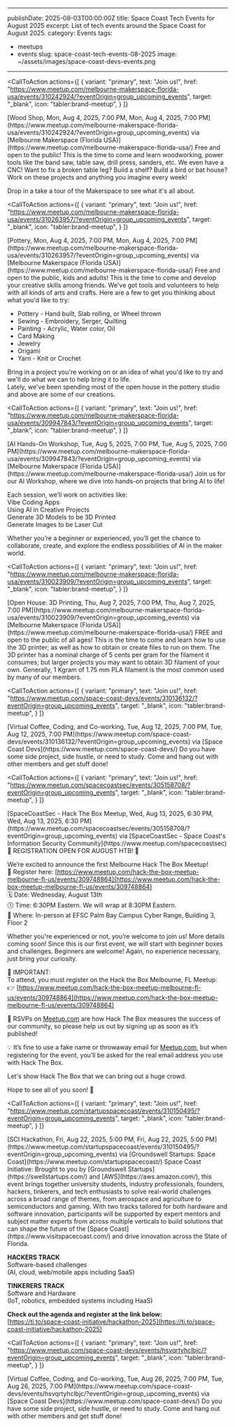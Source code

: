 
---
publishDate: 2025-08-03T00:00:00Z
title: Space Coast Tech Events for August 2025
excerpt: List of tech events around the Space Coast for August 2025.
category: Events
tags:
  - meetups
  - events
slug: space-coast-tech-events-08-2025
image: ~/assets/images/space-coast-devs-events.png
---


<CallToAction
  actions={[
    {
      variant: "primary",
      text: "Join us!",
      href: "https://www.meetup.com/melbourne-makerspace-florida-usa/events/310242924/?eventOrigin=group_upcoming_events",
      target: "_blank",
      icon: "tabler:brand-meetup",
    }
  ]}
>
  <Fragment slot="title">
    [Wood Shop, Mon, Aug 4, 2025, 7:00 PM, Mon, Aug 4, 2025, 7:00 PM](https://www.meetup.com/melbourne-makerspace-florida-usa/events/310242924/?eventOrigin=group_upcoming_events) via [Melbourne Makerspace (Florida USA)](https://www.meetup.com/melbourne-makerspace-florida-usa/)
  </Fragment>
  <Fragment slot="subtitle">
    Free and open to the public! This is the time to come and learn woodworking, power tools like the band saw, table saw, drill press, sanders, etc. We even have a CNC! Want to fix a broken table leg? Build a shelf? Build a bird or bat house? Work on these projects and anything you imagine every week!

Drop in a take a tour of the Makerspace to see what it's all about.
  </Fragment>
</CallToAction>

<CallToAction
  actions={[
    {
      variant: "primary",
      text: "Join us!",
      href: "https://www.meetup.com/melbourne-makerspace-florida-usa/events/310263957/?eventOrigin=group_upcoming_events",
      target: "_blank",
      icon: "tabler:brand-meetup",
    }
  ]}
>
  <Fragment slot="title">
    [Pottery, Mon, Aug 4, 2025, 7:00 PM, Mon, Aug 4, 2025, 7:00 PM](https://www.meetup.com/melbourne-makerspace-florida-usa/events/310263957/?eventOrigin=group_upcoming_events) via [Melbourne Makerspace (Florida USA)](https://www.meetup.com/melbourne-makerspace-florida-usa/)
  </Fragment>
  <Fragment slot="subtitle">
    Free and open to the public, kids and adults! This is the time to come and develop your creative skills among friends. We've got tools and volunteers to help with all kinds of arts and crafts. Here are a few to get you thinking about what you'd like to try:

-   Pottery - Hand built, Slab rolling, or Wheel thrown
-   Sewing - Embroidery, Serger, Quilting
-   Painting - Acrylic, Water color, Oil
-   Card Making
-   Jewelry
-   Origami
-   Yarn - Knit or Crochet

Bring in a project you're working on or an idea of what you'd like to try and we'll do what we can to help bring it to life.  
Lately, we've been spending most of the open house in the pottery studio and above are some of our creations.
  </Fragment>
</CallToAction>

<CallToAction
  actions={[
    {
      variant: "primary",
      text: "Join us!",
      href: "https://www.meetup.com/melbourne-makerspace-florida-usa/events/309947843/?eventOrigin=group_upcoming_events",
      target: "_blank",
      icon: "tabler:brand-meetup",
    }
  ]}
>
  <Fragment slot="title">
    [AI Hands-On Workshop, Tue, Aug 5, 2025, 7:00 PM, Tue, Aug 5, 2025, 7:00 PM](https://www.meetup.com/melbourne-makerspace-florida-usa/events/309947843/?eventOrigin=group_upcoming_events) via [Melbourne Makerspace (Florida USA)](https://www.meetup.com/melbourne-makerspace-florida-usa/)
  </Fragment>
  <Fragment slot="subtitle">
    Join us for our AI Workshop, where we dive into hands-on projects that bring AI to life!

Each session, we’ll work on activities like:  
Vibe Coding Apps  
Using AI in Creative Projects  
Generate 3D Models to be 3D Printed  
Generate Images to be Laser Cut

Whether you’re a beginner or experienced, you’ll get the chance to collaborate, create, and explore the endless possibilities of AI in the maker world.
  </Fragment>
</CallToAction>

<CallToAction
  actions={[
    {
      variant: "primary",
      text: "Join us!",
      href: "https://www.meetup.com/melbourne-makerspace-florida-usa/events/310023909/?eventOrigin=group_upcoming_events",
      target: "_blank",
      icon: "tabler:brand-meetup",
    }
  ]}
>
  <Fragment slot="title">
    [Open House: 3D Printing, Thu, Aug 7, 2025, 7:00 PM, Thu, Aug 7, 2025, 7:00 PM](https://www.meetup.com/melbourne-makerspace-florida-usa/events/310023909/?eventOrigin=group_upcoming_events) via [Melbourne Makerspace (Florida USA)](https://www.meetup.com/melbourne-makerspace-florida-usa/)
  </Fragment>
  <Fragment slot="subtitle">
    FREE and open to the public of all ages! This is the time to come and learn how to use the 3D printer; as well as how to obtain or create files to run on them. The 3D printer has a nominal charge of 5 cents per gram for the filament it consumes; but larger projects you may want to obtain 3D filament of your own. Generally, 1 Kgram of 1.75 mm PLA filament is the most common used by many of our members.
  </Fragment>
</CallToAction>

<CallToAction
  actions={[
    {
      variant: "primary",
      text: "Join us!",
      href: "https://www.meetup.com/space-coast-devs/events/310136132/?eventOrigin=group_upcoming_events",
      target: "_blank",
      icon: "tabler:brand-meetup",
    }
  ]}
>
  <Fragment slot="title">
    [Virtual Coffee, Coding, and Co-working, Tue, Aug 12, 2025, 7:00 PM, Tue, Aug 12, 2025, 7:00 PM](https://www.meetup.com/space-coast-devs/events/310136132/?eventOrigin=group_upcoming_events) via [Space Coast Devs](https://www.meetup.com/space-coast-devs/)
  </Fragment>
  <Fragment slot="subtitle">
    Do you have some side project, side hustle, or need to study. Come and hang out with other members and get stuff done!
  </Fragment>
</CallToAction>

<CallToAction
  actions={[
    {
      variant: "primary",
      text: "Join us!",
      href: "https://www.meetup.com/spacecoastsec/events/305158708/?eventOrigin=group_upcoming_events",
      target: "_blank",
      icon: "tabler:brand-meetup",
    }
  ]}
>
  <Fragment slot="title">
    [SpaceCoastSec - Hack The Box Meetup, Wed, Aug 13, 2025, 6:30 PM, Wed, Aug 13, 2025, 6:30 PM](https://www.meetup.com/spacecoastsec/events/305158708/?eventOrigin=group_upcoming_events) via [SpaceCoastSec - Space Coast's Information Security Community](https://www.meetup.com/spacecoastsec)
  </Fragment>
  <Fragment slot="subtitle">
    📣 REGISTRATION OPEN FOR AUGUST HTB! 🎉

We’re excited to announce the first Melbourne Hack The Box Meetup!  
📃 Register here: [https://www.meetup.com/hack-the-box-meetup-melbourne-fl-us/events/309748864](https://www.meetup.com/hack-the-box-meetup-melbourne-fl-us/events/309748864)  
🗓 Date: Wednesday, August 13th  
🕓 Time: 6:30PM Eastern. We will wrap at 8:30PM Eastern.  
📍 Where: In-person at EFSC Palm Bay Campus Cyber Range, Building 3, Floor 2

Whether you're experienced or not, you’re welcome to join us! More details coming soon! Since this is our first event, we will start with beginner boxes and challenges. Beginners are welcome! Again, no experience necessary, just bring your curiosity.

🛑 IMPORTANT:  
To attend, you must register on the Hack the Box Melbourne, FL Meetup:  
👉 [https://www.meetup.com/hack-the-box-meetup-melbourne-fl-us/events/309748864](https://www.meetup.com/hack-the-box-meetup-melbourne-fl-us/events/309748864)

📌 RSVPs on [Meetup.com](http://Meetup.com) are how Hack The Box measures the success of our community, so please help us out by signing up as soon as it’s published!

💡 It’s fine to use a fake name or throwaway email for [Meetup.com,](http://Meetup.com,) but when registering for the event, you’ll be asked for the real email address you use with Hack The Box.

Let's show Hack The Box that we can bring out a huge crowd.

Hope to see all of you soon! 🚀
  </Fragment>
</CallToAction>

<CallToAction
  actions={[
    {
      variant: "primary",
      text: "Join us!",
      href: "https://www.meetup.com/startupspacecoast/events/310150495/?eventOrigin=group_upcoming_events",
      target: "_blank",
      icon: "tabler:brand-meetup",
    }
  ]}
>
  <Fragment slot="title">
    [SCI Hackathon, Fri, Aug 22, 2025, 5:00 PM, Fri, Aug 22, 2025, 5:00 PM](https://www.meetup.com/startupspacecoast/events/310150495/?eventOrigin=group_upcoming_events) via [Groundswell Startups: Space Coast](https://www.meetup.com/startupspacecoast/)
  </Fragment>
  <Fragment slot="subtitle">
    Space Coast Initiative: Brought to you by [Groundswell Startups](https://swellstartups.com/) and [AWS](https://aws.amazon.com/), this event brings together university students, industry professionals, founders, hackers, tinkerers, and tech enthusiasts to solve real-world challenges across a broad range of themes, from aerospace and agriculture to semiconductors and gaming. With two tracks tailored for both hardware and software innovation, participants will be supported by expert mentors and subject matter experts from across multiple verticals to build solutions that can shape the future of the [Space Coast](https://www.visitspacecoast.com/) and drive innovation across the State of Florida.

**HACKERS TRACK**  
Software-based challenges  
(AI, cloud, web/mobile apps including SaaS)

**TINKERERS TRACK**  
Software and Hardware  
(IoT, robotics, embedded systems including HaaS)

**Check out the agenda and register at the link below:**  
[https://ti.to/space-coast-initiative/hackathon-2025](https://ti.to/space-coast-initiative/hackathon-2025)
  </Fragment>
</CallToAction>

<CallToAction
  actions={[
    {
      variant: "primary",
      text: "Join us!",
      href: "https://www.meetup.com/space-coast-devs/events/hsvqrtyhclbjc/?eventOrigin=group_upcoming_events",
      target: "_blank",
      icon: "tabler:brand-meetup",
    }
  ]}
>
  <Fragment slot="title">
    [Virtual Coffee, Coding, and Co-working, Tue, Aug 26, 2025, 7:00 PM, Tue, Aug 26, 2025, 7:00 PM](https://www.meetup.com/space-coast-devs/events/hsvqrtyhclbjc/?eventOrigin=group_upcoming_events) via [Space Coast Devs](https://www.meetup.com/space-coast-devs/)
  </Fragment>
  <Fragment slot="subtitle">
    Do you have some side project, side hustle, or need to study. Come and hang out with other members and get stuff done!
  </Fragment>
</CallToAction>